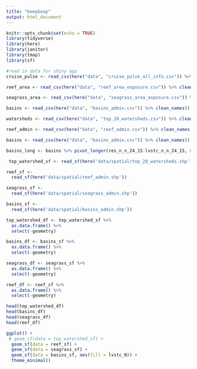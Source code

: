 ```yaml
---
title: "beepboop"
output: html_document
---
```


```r
knitr::opts_chunk$set(echo = TRUE)
library(tidyverse)
library(here)
library(janitor)
library(tmap)
library(sf)
```


```r
#read in data for shiny app
cruise_pulse <- read_csv(here("data", "cruise_pulse_all_info.csv")) %>% clean_names()

reef_area <- read_csv(here("data", "reef_area_exposure.csv")) %>% clean_names()

seagrass_area <- read_csv(here("data", "seagrass_area_exposure.csv")) %>% clean_names()

basins <- read_csv(here("data", "basins_admin.csv")) %>% clean_names() 

watersheds <- read_csv(here("data", "top_20_watersheds.csv")) %>% clean_names()

reef_admin <- read_csv(here("data", "reef_admin.csv")) %>% clean_names()

basins <- read_csv(here("data", "basins_admin.csv")) %>% clean_names()

basins_long <- basins %>% pivot_longer(res_n_n_24_15:lvstc_n_n_24_15, names_to = "source", values_to = "N_quantity")
```

```r
 top_watershed_sf <- read_sf(here('data/spatial/top_20_watersheds.shp'))

reef_sf <-
  read_sf(here('data/spatial/reef_admin.shp'))

seagrass_sf <-
  read_sf(here('data/spatial/seagrass_admin.shp'))

basins_sf <-
  read_sf(here('data/spatial/basins_admin.shp'))

top_watershed_df <- top_watershed_sf %>% 
  as.data.frame() %>% 
  select(-geometry)

basins_df <- basins_sf %>% 
  as.data.frame() %>% 
  select(-geometry)

seagrass_df <- seagrass_sf %>% 
  as.data.frame() %>% 
  select(-geometry)

reef_df <- reef_sf %>% 
  as.data.frame() %>% 
  select(-geometry)

head(top_watershed_df)
head(basins_df)
head(seagrass_df)
head(reef_df)

ggplot() +
 # geom_sf(data = top_watershed_sf) +
  geom_sf(data = reef_sf) +
  geom_sf(data = seagrass_sf) +
  geom_sf(data = basins_sf, aes(fill = lvstc_N)) +
  theme_minimal()
```
 
 